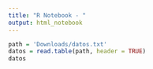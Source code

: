 ```yaml
---
title: "R Notebook - "
output: html_notebook
---
```


```r
path = 'Downloads/datos.txt'
datos = read.table(path, header = TRUE)
datos
```


```r

```

